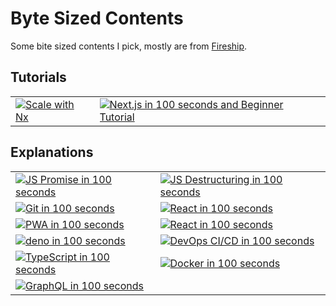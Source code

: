 # Byte Sized Contents

Some bite sized contents I pick, mostly are from [Fireship](https://www.youtube.com/channel/UCsBjURrPoezykLs9EqgamOA).

## Tutorials

|                                                                                                               |                                                                                                                                              |
| ------------------------------------------------------------------------------------------------------------- | -------------------------------------------------------------------------------------------------------------------------------------------- |
| [![Scale with Nx](https://img.youtube.com/vi/VUyBY72mwrQ/0.jpg)](https://www.youtube.com/watch?v=VUyBY72mwrQ) | [![Next.js in 100 seconds and Beginner Tutorial](https://img.youtube.com/vi/Sklc_fQBmcs/0.jpg)](https://www.youtube.com/watch?v=Sklc_fQBmcs) |

## Explanations

|                                                                                                                           |                                                                                                                                 |
| ------------------------------------------------------------------------------------------------------------------------- | ------------------------------------------------------------------------------------------------------------------------------- |
| [![JS Promise in 100 seconds](https://img.youtube.com/vi/RvYYCGs45L4/0.jpg)](https://www.youtube.com/watch?v=RvYYCGs45L4) | [![JS Destructuring in 100 seconds](https://img.youtube.com/vi/UgEaJBz3bjY/0.jpg)](https://www.youtube.com/watch?v=UgEaJBz3bjY) |
| [![Git in 100 seconds](https://img.youtube.com/vi/hwP7WQkmECE/0.jpg)](https://www.youtube.com/watch?v=hwP7WQkmECE)        | [![React in 100 seconds](https://img.youtube.com/vi/sXQxhojSdZM/0.jpg)](https://www.youtube.com/watch?v=sXQxhojSdZM)            |
| [![PWA in 100 seconds](https://img.youtube.com/vi/sFsRylCQblw/0.jpg)](https://www.youtube.com/watch?v=sFsRylCQblw)        | [![React in 100 seconds](https://img.youtube.com/vi/Tn6-PIqc4UM/0.jpg)](https://www.youtube.com/watch?v=Tn6-PIqc4UM)            |
| [![deno in 100 seconds](https://img.youtube.com/vi/F0G9lZ7gecE/0.jpg)](https://www.youtube.com/watch?v=F0G9lZ7gecE)       | [![DevOps CI/CD in 100 seconds](https://img.youtube.com/vi/scEDHsr3APg/0.jpg)](https://www.youtube.com/watch?v=scEDHsr3APg)     |
| [![TypeScript in 100 seconds](https://img.youtube.com/vi/zQnBQ4tB3ZA/0.jpg)](https://www.youtube.com/watch?v=zQnBQ4tB3ZA) | [![Docker in 100 seconds](https://img.youtube.com/vi/Gjnup-PuquQ/0.jpg)](https://www.youtube.com/watch?v=Gjnup-PuquQ)           |
| [![GraphQL in 100 seconds](https://imgs.youtube.com/vi/eIQh02xuVw4/0.jpg)](https://www.youtube.com/watch?v=eIQh02xuVw4)   |                                                                                                                                 |
